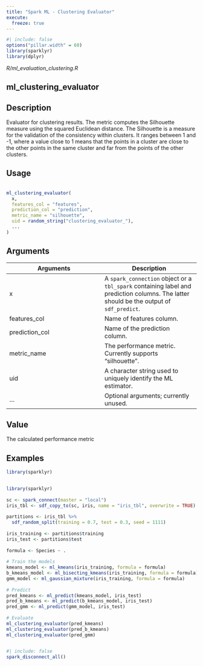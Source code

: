```yaml
---
title: "Spark ML - Clustering Evaluator"
execute:
  freeze: true
---
```


```r
#| include: false
options("pillar.width" = 60)
library(sparklyr) 
library(dplyr)
```

*R/ml_evaluation_clustering.R*

## ml_clustering_evaluator

## Description
 Evaluator for clustering results. The metric computes the Silhouette measure using the squared   Euclidean distance. The Silhouette is a measure for the validation of the consistency    within clusters. It ranges between 1 and -1, where a value close to 1 means that the     points in a cluster are close to the other points in the same cluster and far from the     points of the other clusters. 


## Usage
```r
 
ml_clustering_evaluator( 
  x, 
  features_col = "features", 
  prediction_col = "prediction", 
  metric_name = "silhouette", 
  uid = random_string("clustering_evaluator_"), 
  ... 
) 
```

## Arguments
|Arguments|Description|
|---|---|
| x | A `spark_connection` object or a `tbl_spark` containing label and prediction columns. The latter should be the output of `sdf_predict`. |
| features_col | Name of features column. |
| prediction_col | Name of the prediction column. |
| metric_name | The performance metric. Currently supports "silhouette". |
| uid | A character string used to uniquely identify the ML estimator. |
| ... | Optional arguments; currently unused. |



## Value
 The calculated performance metric 


## Examples
```r
library(sparklyr)
 
```
```r
library(sparklyr)
 
sc <- spark_connect(master = "local") 
iris_tbl <- sdf_copy_to(sc, iris, name = "iris_tbl", overwrite = TRUE) 
 
partitions <- iris_tbl %>% 
  sdf_random_split(training = 0.7, test = 0.3, seed = 1111) 
 
iris_training <- partitions$training 
iris_test <- partitions$test 
 
formula <- Species ~ . 
 
# Train the models 
kmeans_model <- ml_kmeans(iris_training, formula = formula) 
b_kmeans_model <- ml_bisecting_kmeans(iris_training, formula = formula) 
gmm_model <- ml_gaussian_mixture(iris_training, formula = formula) 
 
# Predict 
pred_kmeans <- ml_predict(kmeans_model, iris_test) 
pred_b_kmeans <- ml_predict(b_kmeans_model, iris_test) 
pred_gmm <- ml_predict(gmm_model, iris_test) 
 
# Evaluate 
ml_clustering_evaluator(pred_kmeans) 
ml_clustering_evaluator(pred_b_kmeans) 
ml_clustering_evaluator(pred_gmm) 
 
```



```r
#| include: false
spark_disconnect_all()
```
